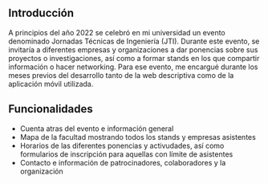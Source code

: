 ## Introducción
A principios del año 2022 se celebró en mi universidad un evento denominado Jornadas Técnicas de Ingeniería (JTI). Durante este evento, se invitaría a diferentes empresas y organizaciones a dar ponencias sobre sus proyectos o investigaciones, así como a formar stands en los que compartir información o hacer networking. Para ese evento, me encargué durante los meses previos del desarrollo tanto de la web descriptiva como de la aplicación móvil utilizada.

## Funcionalidades
- Cuenta atras del evento e información general
- Mapa de la facultad mostrando todos los stands y empresas asistentes
- Horarios de las diferentes ponencias y activudades, así como formularios de inscripción para aquellas con límite de asistentes
- Contacto e información de patrocinadores, colaboradores y la organización